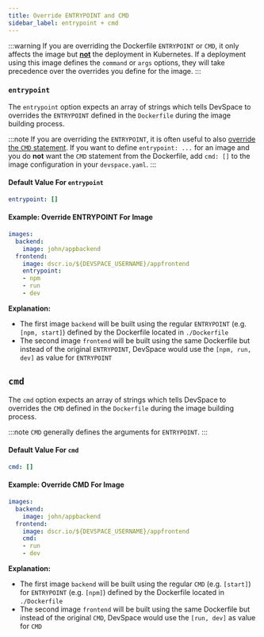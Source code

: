 ```yaml
---
title: Override ENTRYPOINT and CMD
sidebar_label: entrypoint + cmd
---
```


:::warning
If you are overriding the Dockerfile `ENTRYPOINT` or `CMD`, it only affects the image but <u>**not**</u> the deployment in Kubernetes. If a deployment using this image defines the `command` or `args` options, they will take precedence over the overrides you define for the image.
:::

### `entrypoint`
The `entrypoint` option expects an array of strings which tells DevSpace to overrides the `ENTRYPOINT` defined in the `Dockerfile` during the image building process.

:::note
If you are overriding the `ENTRYPOINT`, it is often useful to also [override the `CMD` statement](#cmd). If you want to define `entrypoint: ...` for an image and you do **not** want the `CMD` statement from the Dockerfile, add `cmd: []` to the image configuration in your `devspace.yaml`.
:::

#### Default Value For `entrypoint`
```yaml
entrypoint: []
```

#### Example: Override ENTRYPOINT For Image
```yaml
images:
  backend:
    image: john/appbackend
  frontend:
    image: dscr.io/${DEVSPACE_USERNAME}/appfrontend
    entrypoint:
    - npm
    - run
    - dev
```
**Explanation:**  
- The first image `backend` will be built using the regular `ENTRYPOINT` (e.g. `[npm, start]`) defined by the Dockerfile located in `./Dockerfile`
- The second image `frontend` will be built using the same Dockerfile but instead of the original `ENTRYPOINT`, DevSpace would use the `[npm, run, dev]` as value for `ENTRYPOINT`


## `cmd`
The `cmd` option expects an array of strings which tells DevSpace to overrides the `CMD` defined in the `Dockerfile` during the image building process.

:::note
`CMD` generally defines the arguments for `ENTRYPOINT`.
:::

#### Default Value For `cmd`
```yaml
cmd: []
```

#### Example: Override CMD For Image
```yaml
images:
  backend:
    image: john/appbackend
  frontend:
    image: dscr.io/${DEVSPACE_USERNAME}/appfrontend
    cmd:
    - run
    - dev
```
**Explanation:**  
- The first image `backend` will be built using the regular `CMD` (e.g. `[start]`) for `ENTRYPOINT` (e.g. `[npm]`) defined by the Dockerfile located in `./Dockerfile`
- The second image `frontend` will be built using the same Dockerfile but instead of the original `CMD`, DevSpace would use the `[run, dev]` as value for `CMD`
